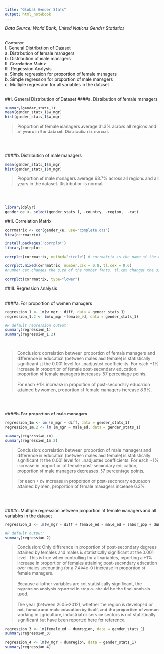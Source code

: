```yaml
---
title: "Global Gender Stats"
output: html_notebook
---
```

*Data Source: World Bank, United Nations Gender Statistics*
<br><br>

Contents:<br>
I. General Distribution of Dataset<br>
a. Distribution of female managers<br>
b. Distribution of male managers<br>
II. Correlation Matrix<br>
III. Regression Analysis<br>
a. Simple regression for proportion of female managers<br>
b. Simple regression for proportion of male managers<br>
c. Multiple regression for all variables in the dataset<br>
<br>

##I. General Distribution of Dataset
####a. Distribution of female managers
```r
summary(gender_stats_1)
mean(gender_stats_1$w_mgr)
hist(gender_stats_1$w_mgr)
```

> Proportion of female managers average 31.3% across all regions and all years in the dataset. Distribution is normal.

<br>
<br>

####b. Distribution of male managers
```r
mean(gender_stats_1$m_mgr)
hist(gender_stats_1$m_mgr)
```
> Proportion of male managers average 68.7% across all regions and all years in the dataset. Distribution is normal.

<br>
<br>
```r
library(dplyr)
gender_ce <- select(gender_stats_1, -country, -region,  -cat)
```
##II. Correlation Matrix
```r
corrmatrix <- cor(gender_ce, use="complete.obs")
View(corrmatrix)
```

```r
install.packages('corrplot')
library(corrplot)

corrplot(corrmatrix, method="circle") # corrmatrix is the name of the correlation matrix we created above

corrplot.mixed(corrmatrix, number.cex = 0.8, tl.cex = 0.6)
#number.cex changes the size of the number fonts. tl.cex changes the size of the labels

corrplot(corrmatrix, type="lower")
```
##III. Regression Analysis
<br><br>

####a. For proportion of women managers
```r
regression_1 <- lm(w_mgr ~ diff, data = gender_stats_1)
regression_1.2 <- lm(w_mgr ~female_ed, data = gender_stats_1)

#R default regression output:
summary(regression_1)
summary(regression_1.2)
```
<br>

> Conclusion: correlation between proportion of female managers and difference in education (between males and female) is statistically significant at the 0.001 level for unadjusted coefficients. For each +1% increase in proportion of female post-secondary education, proportion of female managers increases .57 percentage points.
<br><br>
For each +1% increase in proportion of post-secondary education attained by women, proportion of female managers increase 8.9%.

<br>
<br>

####b. For proportion of male managers
```r
regression_1m <- lm (m_mgr ~ diff, data = gender_stats_1)
regression_1m.2 <- lm (m_mgr ~ male_ed, data = gender_stats_1)

summary(regression_1m)
summary(regression_1m.2)
```
> Conclusion: correlation between proportion of male managers and difference in education (between males and female) is statistically significant at the 0.001 level for unadjusted coefficients. For each +1% increase in proportion of female post-secondary education, proportion of male managers decreases .57 percentage points.
<br><br>
For each +1% increase in proportion of post-secondary education attained by men, proportion of female managers increase 6.3%.

<br>
<br>

####c. Multiple regression between proportion of female managers and all variables in the dataset
```r
regression_2 <- lm(w_mgr ~ diff + female_ed + male_ed + labor_pop + dumregion + year + w_ind_porp + w_serv_porp + w_agr_prop, data = gender_stats_1)

#R default output:
summary(regression_2)
```
> Conclusion: Only difference in proportion of post-secondary degrees attained by females and males is statistically significant at the 0.001 level. This is true when controlling for all variables, reporting a +1% increase in proportion of females attaining post-secondary education over males accounting for a 7.404e-01 increase in proportion of female managers. 
<br><br>
Because all other variables are not statistically significant, the regression analysis reported in step a. should be the final analysis used.
<br><Br>
The year (between 2005-2012), whether the region is developed or not, female and male education by itself, and the proportion of women working in agriculture, industrial or service sectors is not statistically significant but have been reported here for reference. 


```r
regression_3 <- lm(female_ed ~ dumregion, data = gender_stats_1)
summary(regression_3)

regression_4 <- lm(w_mgr ~ dumregion, data = gender_stats_1)
summary(regression_4)
```

